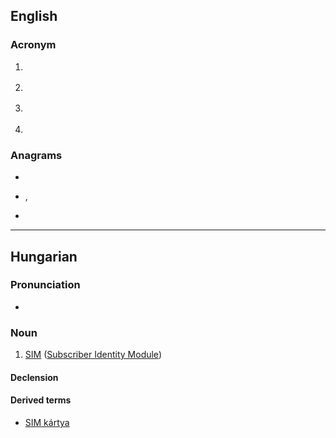 {{also|sim|Sim|sím|šim|šīm}}
==English==

===Acronym===
{{rfc-header|Acronym}}
{{head|en|acronym}}

# {{lb|en|computing}} {{acronym of|[[simulation|Simulation]]|nocaps=1}}
# {{lb|en|marketing}} {{acronym of|[[Social Influence Marketing]]|nocaps=1}}
# {{lb|en|telecommunication}} {{acronym of|[[Subscriber Identity Module]]|nocaps=1}}
# {{lb|en|microscopy}} {{acronym of|[[Scanning ion microscope]]|nocaps=1}}

===Anagrams===
* {{l|en|IMS}}
* {{l|en|ism}}, {{l|en|ISM}}
* {{l|en|MIS}}

----

==Hungarian==

===Pronunciation===
* {{hu-IPA|szim}}

===Noun===
{{hu-noun|-ek}}

# [[SIM#English|SIM]] ([[Subscriber Identity Module]])

====Declension====
{{hu-infl-nom|SIM-e|e|v=m}}{{hu-pos-etek|SIM-|j|jei}}

====Derived terms====
* [[SIM kártya]]